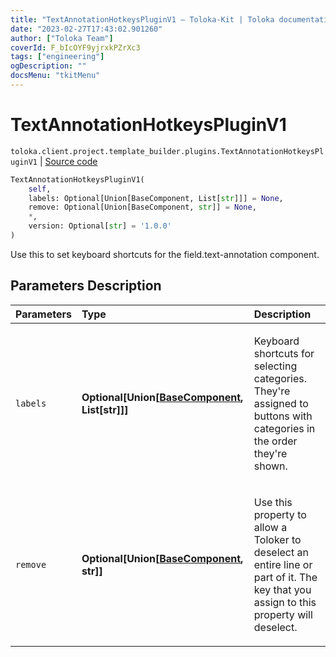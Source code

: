 ```yaml
---
title: "TextAnnotationHotkeysPluginV1 — Toloka-Kit | Toloka documentation"
date: "2023-02-27T17:43:02.901260"
author: ["Toloka Team"]
coverId: F_bIcOYF9yjrxkPZrXc3
tags: ["engineering"]
ogDescription: ""
docsMenu: "tkitMenu"
---
```


# TextAnnotationHotkeysPluginV1
`toloka.client.project.template_builder.plugins.TextAnnotationHotkeysPluginV1` | [Source code](https://github.com/Toloka/toloka-kit/blob/v1.1.4/src/client/project/template_builder/plugins.py#L65)

```python
TextAnnotationHotkeysPluginV1(
    self,
    labels: Optional[Union[BaseComponent, List[str]]] = None,
    remove: Optional[Union[BaseComponent, str]] = None,
    *,
    version: Optional[str] = '1.0.0'
)
```

Use this to set keyboard shortcuts for the field.text-annotation component.

## Parameters Description

| Parameters | Type | Description |
| :----------| :----| :-----------|
`labels`|**Optional\[Union\[[BaseComponent](/docs/toloka-kit/reference/toloka.client.project.template_builder.base.BaseComponent), List\[str\]\]\]**|<p>Keyboard shortcuts for selecting categories. They&#x27;re assigned to buttons with categories in the order they&#x27;re shown.</p>
`remove`|**Optional\[Union\[[BaseComponent](/docs/toloka-kit/reference/toloka.client.project.template_builder.base.BaseComponent), str\]\]**|<p>Use this property to allow a Toloker to deselect an entire line or part of it. The key that you assign to this property will deselect.</p>